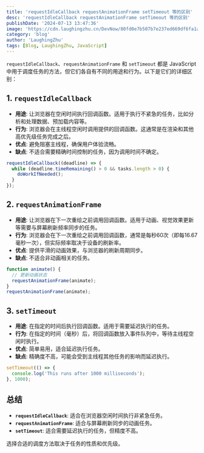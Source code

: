 ```yaml
---
title: 'requestIdleCallback requestAnimationFrame setTimeout 等的区别'
desc: 'requestIdleCallback requestAnimationFrame setTimeout 等的区别'
publishDate: '2024-07-13 13:47:36'
image: 'https://cdn.laughingzhu.cn/DevNow/80fd0e7b507b7e237ed669df6fa1ac84-e501a1.jpeg'
category: 'blog'
author: 'LaughingZhu'
tags: [Blog, LaughingZhu, JavaScript]
---
```


`requestIdleCallback`、`requestAnimationFrame` 和 `setTimeout` 都是 JavaScript 中用于调度任务的方法，但它们各自有不同的用途和行为。以下是它们的详细区别：

## 1. `requestIdleCallback`

- **用途**: 让浏览器在空闲时间执行回调函数。适用于执行不紧急的任务，比如分析和处理数据、预加载内容等。
- **行为**: 浏览器会在主线程空闲时调用提供的回调函数。这通常是在渲染和其他高优先级任务完成之后。
- **优点**: 避免阻塞主线程，确保用户体验流畅。
- **缺点**: 不适合需要精确时间控制的任务，因为调用时间不确定。

```js
requestIdleCallback((deadline) => {
  while (deadline.timeRemaining() > 0 && tasks.length > 0) {
    doWorkIfNeeded();
  }
});
```

## 2. `requestAnimationFrame`

- **用途**: 让浏览器在下一次重绘之前调用回调函数。适用于动画、视觉效果更新等需要与屏幕刷新频率同步的任务。
- **行为**: 浏览器会在下一次重绘之前调用回调函数，通常是每秒60次（即每16.67毫秒一次），但实际频率取决于设备的刷新率。
- **优点**: 提供平滑的动画效果，与浏览器的刷新周期同步。
- **缺点**: 不适合非动画相关的任务。

```js
function animate() {
  // 更新动画状态
  requestAnimationFrame(animate);
}
requestAnimationFrame(animate);
```

## 3. `setTimeout`

- **用途**: 在指定的时间后执行回调函数。适用于需要延迟执行的任务。
- **行为**: 在指定的时间（毫秒）后，将回调函数放入事件队列中，等待主线程空闲时执行。
- **优点**: 简单易用，适合延迟执行任务。
- **缺点**: 精确度不高，可能会受到主线程其他任务的影响而延迟执行。

```js
setTimeout(() => {
  console.log('This runs after 1000 milliseconds');
}, 1000);
```

## 总结

- **`requestIdleCallback`**: 适合在浏览器空闲时间执行非紧急任务。
- **`requestAnimationFrame`**: 适合与屏幕刷新同步的动画任务。
- **`setTimeout`**: 适合需要延迟执行的任务，但精度不高。

选择合适的调度方法取决于任务的性质和优先级。
